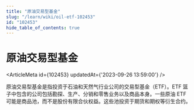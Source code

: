 ```yaml
---
title: "原油交易型基金"
slug: "/learn/wiki/oil-etf-102453"
id: "102453"
hide_table_of_contents: true
---
```



# 原油交易型基金

<ArticleMeta id={102453} updatedAt={'2023-09-26 13:59:00'} />
<div className='border-solid border-b border-t-0 my-4 border-[var(--ifm-color-gray-300)]' />

原油交易型基金是指投资于石油和天然气行业公司的交易型基金（ETF）。ETF 篮子中包含的公司包括勘探、生产、分销和零售业务以及商品本身。一些原油 ETF 可能是商品池，而不是股份有限合伙权益。这些池投资于期货和期权等衍生合约。
